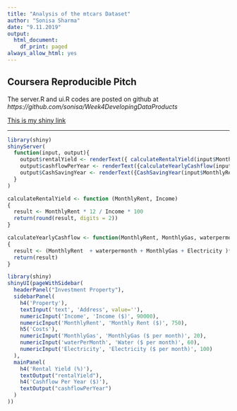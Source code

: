 ---
title: "Analysis of the mtcars Dataset"
author: "Sonisa Sharma"
date: "9.11.2019"
output:
  html_document:
    df_print: paged
always_allow_html: yes
---

## Coursera Reproducible Pitch

The server.R and ui.R codes are posted on github at *https://github.com/sonisa/Week4DevelopingDataProducts*

[This is my shiny link](http://127.0.0.1:3857//)

---

```{r, eval = FALSE}
library(shiny)
shinyServer(
  function(input, output){
    output$rentalYield <- renderText({ calculateRentalYield(input$MonthlyRent, input$Income) })
    output$cashflowPerYear <- renderText({calculateYearlyCashflow(input$MonthlyRent, input$waterPerMonth, input$MonthlyGas, input$Electricity)})
    output$CashSavingYear <- renderText({CashSavingYear(input$MonthlyRent, input$waterPerMonth, input$MonthlyGas, input$Electricity)})
  }
)

calculateRentalYield <- function (MonthlyRent, Income) 
{
  result <- MonthlyRent * 12 / Income * 100
  return(round(result, digits = 2))
}

calculateYearlyCashflow <- function(MonthlyRent, MonthlyGas, waterpermonth, Electricity)
{
  result <- (MonthlyRent  + waterpermonth + MonthlyGas + Electricity )* 12
  return(result)
}


```

```{r ui}
library(shiny)
shinyUI(pageWithSidebar(
  headerPanel("Investment Property"),
  sidebarPanel(
    h4('Property'),
    textInput('text', 'Address', value=''),
    numericInput('Income', 'Income ($)', 90000),
    numericInput('MonthlyRent', 'Monthly Rent ($)', 750),
    h5('Costs'),
    numericInput('MonthlyGas', 'MonthlyGas ($ per month)', 20),
    numericInput('waterPerMonth', 'Water ($ per month)', 60),
    numericInput('Electricity', 'Electricity ($ per month)', 100)
  ),
  mainPanel(
    h4('Rental Yield (%)'),
    textOutput("rentalYield"),
    h4('Cashflow Per Year ($)'),
    textOutput("cashflowPerYear")
  )
))
```
